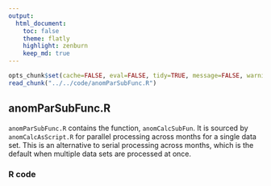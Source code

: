 ```yaml
---
output:
  html_document:
    toc: false
    theme: flatly
    highlight: zenburn
    keep_md: true
---
```


```r
opts_chunk$set(cache=FALSE, eval=FALSE, tidy=TRUE, message=FALSE, warning=FALSE)
read_chunk("../../code/anomParSubFunc.R")
```

##
##
## anomParSubFunc.R

`anomParSubFunc.R` contains the function, `anomCalcSubFun`.
It is sourced by `anomCalcAsScript.R` for parallel processing across months for a single data set.
This is an alternative to serial processing across months, which is the default when multiple data sets are processed at once.

### R code

```r
```
